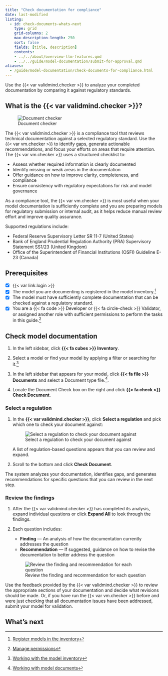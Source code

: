 ```yaml
---
title: "Check documentation for compliance"
date: last-modified
listing:
  - id: check-documents-whats-next
    type: grid
    grid-columns: 2
    max-description-length: 250
    sort: false
    fields: [title, description]
    contents: 
    - ../../about/overview-llm-features.qmd
    - ../../guide/model-documentation/submit-for-approval.qmd
aliases: 
  - /guide/model-documentation/check-documents-for-compliance.html
---
```


Use the {{< var validmind.checker >}} to analyze your completed documentation by comparing it against regulatory standards. 

## What is the {{< var validmind.checker >}}?


:::: {.flex .flex-wrap .justify-around}

::: {.w-25-ns .pt3 .pr4}
![Document checker](/about/overview-llm-features-check-document.png){fig-alt="A screenshot showing the LLM feature for checking documentation that can be accessed with the Check Document button" .screenshot}

:::

::: {.w-75-ns}
The {{< var validmind.checker >}} is a compliance tool that reviews technical documentation against a selected regulatory standard. Use the {{< var vm.checker >}} to identify gaps, generate actionable recommendations, and focus your efforts on areas that require attention. The {{< var vm.checker >}} uses a structured checklist to:

- Assess whether required information is clearly documented
- Identify missing or weak areas in the documentation
- Offer guidance on how to improve clarity, completeness, and compliance
- Ensure consistency with regulatory expectations for risk and model governance
:::

::::

As a compliance tool, the {{< var vm.checker >}} is most useful when your model documentation is sufficiently complete and you are preparing models for regulatory submission or internal audit, as it helps reduce manual review effort and improve quality assurance. 

Supported regulations include:

- Federal Reserve Supervisory Letter SR 11-7 (United States)
- Bank of England Prudential Regulation Authority (PRA) Supervisory Statement SS1/23 (United Kingdom)
- Office of the Superintendent of Financial Institutions (OSFI) Guideline E-23 (Canada)

::: {.attn}

## Prerequisites

- [x] {{< var link.login >}}
- [x] The model you are documenting is registered in the model inventory.[^1]
- [x] The model must have sufficiently complete documentation that can be checked against a regulatory standard.
- [x] You are a [{{< fa code >}} Developer]{.bubble} or [{{< fa circle-check >}} Validator]{.bubble}, or assigned another role with sufficient permissions to perform the tasks in this guide.[^2]
:::

## Check model documentation

1. In the left sidebar, click **{{< fa cubes >}} Inventory**.

2. Select a model or find your model by applying a filter or searching for it.[^3]

3. In the left sidebar that appears for your model, click **{{< fa file >}} Documents** and select a Document type file.[^4].

4. Locate the Document Check box on the right and click **{{< fa check >}} Check Document**.

### Select a regulation

1. In the **{{< var validmind.checker >}}**, click **Select a regulation** and pick which one to check your document against:

   ![Select a regulation to check your document against](/guide/model-documentation/check-documents-for-compliance-select-regulation.png){fig-alt="A screenshot showing the Select a regulation dropdown in the checker" .screenshot}

   A list of regulation-based questions appears that you can review and expand.
   
2. Scroll to the bottom and click **Check Document**.

The system analyzes your documentation, identifies gaps, and generates recommendations for specific questions that you can review in the next step.

### Review the findings

1. After the {{< var validmind.checker >}} has completed its analysis, expand individual questions or click **Expand All** to look through the findings.

2. Each question includes:

     - **Finding** — An analysis of how the documentation currently addresses the question
     - **Recommendation** — If suggested, guidance on how to revise the documentation to better address the question

   ![Review the finding and recommendation for each question](/guide/model-documentation/check-documents-for-compliance-review.png){fig-alt="A screenshot showing the findings and recommendation made by the checker" .screenshot}

Use the feedback provided by the {{< var validmind.checker >}} to review the appropriate sections of your documentation and decide what revisions should be made. Or, if you have run the {{< var vm.checker >}} before and were just checking that all documentation issues have been addressed, submit your model for validation.

## What's next

::: {#check-documents-whats-next}
:::
<!-- FOOTNOTES -->

[^1]: [Register models in the inventory](/guide/model-inventory/register-models-in-inventory.qmd)

[^2]: [Manage permissions](/guide/configuration/manage-permissions.qmd)

[^3]: [Working with the model inventory](/guide/model-inventory/working-with-model-inventory.qmd#search-filter-and-sort-models)

[^4]: [Working with model documents](/guide/templates/working-with-model-documents.qmd)
